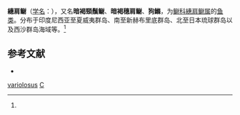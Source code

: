 {{Speciesbox
| name = 繐肩鳚
| status = 
| status_system = 
| image = 
| genus = Cirripectes
| species = variolosus
| authority = (Cuvier et Valenciennes, 1836)<ref name='id8039'>{{cite web| url =http://www.bioinfo.cn/db05/BjdwSpecies.php?action=view&id=8039| title =繐肩鳚| work =《中国动物物种编目数据库》| publisher =中国科学院微生物研究所| author =中国科学院动物研究所| accessdate =2009-04-16| deadurl =yes| archiveurl =https://web.archive.org/web/20160305023108/http://www.bioinfo.cn/db05/BjdwSpecies.php?action=view&id=8039| archivedate =2016-03-05}}</ref>
}}

'''繐肩鳚'''（[[学名|学名]]：{{lang|la|''Cirripectes variolosus''}}），又名'''暗褐頸鬚鳚'''、'''暗褐穗肩鳚'''、'''狗鰷'''，为[[鳚科|鳚科]][[繐肩鳚属|繐肩鳚属]]的[[鱼类|鱼类]]。分布于印度尼西亚至夏威夷群岛、南至新赫布里底群岛、北至日本琉球群岛以及西沙群岛海域等。<ref name='id8039'/>

== 参考文献 ==
{{reflist}}
* {{TaiBNET| zh=暗褐頸鬚鳚 | id=383329 | binomial=Cirripectes variolosus | authority=Valenciennes, 1836 | var= | accessdate=2013-01-24}}
{{Wikispecies|Cirripectes variolosus}}
{{Taxonbar|from=Q1956193}}

[[Category:繐肩鳚属|variolosus]]
[[Category:1836年描述的魚類|C]]


{{鱸形目小作品}}